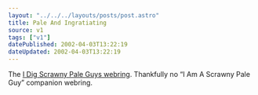 ```yaml
---
layout: "../../../layouts/posts/post.astro"
title: Pale And Ingratiating
source: v1
tags: ["v1"]
datePublished: 2002-04-03T13:22:19
dateUpdated: 2002-04-03T13:22:19
---
```


The [I Dig Scrawny Pale Guys webring][1]. Thankfully no &#8220;I Am A Scrawny Pale Guy&#8221; companion webring.

[1]: http://www.rock-queen.com/spg/
